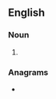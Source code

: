 ==English==

===Noun===
{{head|en|noun plural form}}

# {{plural of|kilting|lang=en}}

===Anagrams===
* {{l|en|kitlings}}